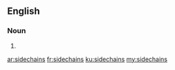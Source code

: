 ==English==

===Noun===
{{head|en|noun plural form}}

# {{plural of|sidechain|lang=en}}

[[ar:sidechains]]
[[fr:sidechains]]
[[ku:sidechains]]
[[my:sidechains]]